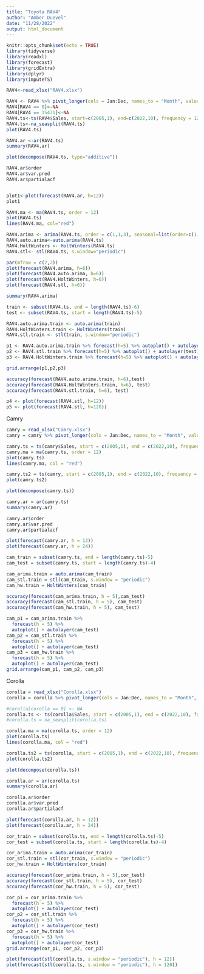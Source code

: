 ---
title: "Toyota RAV4"
author: "Amber Duevel"
date: "11/28/2022"
output: html_document
---

```{r setup, include=FALSE}
knitr::opts_chunk$set(echo = TRUE)
library(tidyverse)
library(readxl)
library(forecast)
library(gridExtra)
library(dplyr)
library(imputeTS)
```

```{r}
RAV4<-read_xlsx("RAV4.xlsx")
```

```{r RAV4}
RAV4 <- RAV4 %>% pivot_longer(cols = Jan:Dec, names_to = "Month", values_to= "Sales")
RAV4[RAV4 == 0]<-NA
RAV4[RAV4 == 15431]<-NA
RAV4.ts<-ts(RAV4$Sales, start=c(2005,1), end=c(2022,10), frequency = 12)
RAV4.ts<-na_seasplit(RAV4.ts)
plot(RAV4.ts)

RAV4.ar <-ar(RAV4.ts)
summary(RAV4.ar)

plot(decompose(RAV4.ts, type="additive"))

RAV4.ar$order
RAV4.ar$var.pred
RAV4.ar$partialacf


plot1<-plot(forecast(RAV4.ar, h=12))
plot1

RAV4.ma <- ma(RAV4.ts, order = 12)
plot(RAV4.ts)
lines(RAV4.ma, col="red")

RAV4.arima <- arima(RAV4.ts, order = c(1,1,3), seasonal=list(order=c(1,1,1),period=12))
RAV4.auto.arima<-auto.arima(RAV4.ts)
RAV4.HoltWinters <- HoltWinters(RAV4.ts)
RAV4.stl<- stl(RAV4.ts, s.window="periodic")

par(mfrow = c(2,2))
plot(forecast(RAV4.arima, h=6))
plot(forecast(RAV4.auto.arima, h=6))
plot(forecast(RAV4.HoltWinters, h=6))
plot(forecast(RAV4.stl, h=6))

summary(RAV4.arima)

train <- subset(RAV4.ts, end = length(RAV4.ts)-6)
test <- subset(RAV4.ts, start = length(RAV4.ts)-5)

RAV4.auto.arima.train <- auto.arima(train)
RAV4.HoltWinters.train <- HoltWinters(train)
RAV4.stl.train <- stl(train, s.window="periodic")

p1 <- RAV4.auto.arima.train %>% forecast(h=5) %>% autoplot() + autolayer(test)
p2 <- RAV4.stl.train %>% forecast(h=5) %>% autoplot() + autolayer(test)
p3 <- RAV4.HoltWinters.train %>% forecast(h=5) %>% autoplot() + autolayer(test)

grid.arrange(p1,p2,p3)

accuracy(forecast(RAV4.auto.arima.train, h=6),test)
accuracy(forecast(RAV4.HoltWinters.train, h=6), test)
accuracy(forecast(RAV4.stl.train, h=6), test)

p4 <- plot(forecast(RAV4.stl, h=12))
p5 <- plot(forecast(RAV4.stl, h=120))
```

Camry
```{r Camry}
camry = read_xlsx("Camry.xlsx")
camry = camry %>% pivot_longer(cols = Jan:Dec, names_to = "Month", values_to = "Sales")

camry.ts = ts(camry$Sales, start = c(2005,1), end = c(2022,10), frequency = 12)
camry.ma = ma(camry.ts, order = 12)
plot(camry.ts)
lines(camry.ma, col = "red")

camry.ts2 = ts(camry, start = c(2005,1), end = c(2022,10), frequency = 12)
plot(camry.ts2)

plot(decompose(camry.ts))

camry.ar = ar(camry.ts)
summary(camry.ar)

camry.ar$order
camry.ar$var.pred
camry.ar$partialacf

plot(forecast(camry.ar, h = 12))
plot(forecast(camry.ar, h = 24))
```

```{r Camry test/train and predict}
cam_train = subset(camry.ts, end = length(camry.ts)-5)
cam_test = subset(camry.ts, start = length(camry.ts)-4)

cam_arima.train = auto.arima(cam_train)
cam_stl.train = stl(cam_train, s.window = "periodic")
cam_hw.train = HoltWinters(cam_train)

accuracy(forecast(cam_arima.train, h = 5),cam_test)
accuracy(forecast(cam_stl.train, h = 5), cam_test)
accuracy(forecast(cam_hw.train, h = 5), cam_test)

cam_p1 = cam_arima.train %>% 
  forecast(h = 5) %>%
  autoplot() + autolayer(cam_test)
cam_p2 = cam_stl.train %>% 
  forecast(h = 5) %>%
  autoplot() + autolayer(cam_test)
cam_p3 = cam_hw.train %>% 
  forecast(h = 5) %>%
  autoplot() + autolayer(cam_test)
grid.arrange(cam_p1, cam_p2, cam_p3)
```

Corolla
```{r Corolla}
corolla = read_xlsx("Corolla.xlsx")
corolla = corolla %>% pivot_longer(cols = Jan:Dec, names_to = "Month", values_to = "Sales")

#corolla[corolla == 0] <- NA
corolla.ts <- ts(corolla$Sales, start = c(2005,1), end = c(2022,10), frequency = 12)
#corolla.ts = na_seasplit(corolla.ts)

corolla.ma = ma(corolla.ts, order = 12)
plot(corolla.ts)
lines(corolla.ma, col = "red")

corolla.ts2 = ts(corolla, start = c(2005,1), end = c(2022,10), frequency = 12)
plot(corolla.ts2)

plot(decompose(corolla.ts))

corolla.ar = ar(corolla.ts)
summary(corolla.ar)

corolla.ar$order
corolla.ar$var.pred
corolla.ar$partialacf

plot(forecast(corolla.ar, h = 12))
plot(forecast(corolla.ar, h = 24))
```

```{r Corolla test/train and predict}
cor_train = subset(corolla.ts, end = length(corolla.ts)-5)
cor_test = subset(corolla.ts, start = length(corolla.ts)-4)

cor_arima.train = auto.arima(cor_train)
cor_stl.train = stl(cor_train, s.window = "periodic")
cor_hw.train = HoltWinters(cor_train)

accuracy(forecast(cor_arima.train, h = 5),cor_test)
accuracy(forecast(cor_stl.train, h = 5), cor_test)
accuracy(forecast(cor_hw.train, h = 5), cor_test)

cor_p1 = cor_arima.train %>% 
  forecast(h = 5) %>%
  autoplot() + autolayer(cor_test)
cor_p2 = cor_stl.train %>% 
  forecast(h = 5) %>%
  autoplot() + autolayer(cor_test)
cor_p3 = cor_hw.train %>% 
  forecast(h = 5) %>%
  autoplot() + autolayer(cor_test)
grid.arrange(cor_p1, cor_p2, cor_p3)

plot(forecast(stl(corolla.ts, s.window = "periodic"), h = 12))
plot(forecast(stl(corolla.ts, s.window = "periodic"), h = 120))
```

